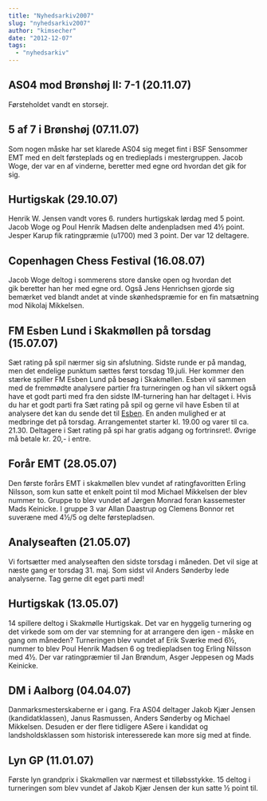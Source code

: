```yaml
---
title: "Nyhedsarkiv2007"
slug: "nyhedsarkiv2007"
author: "kimsecher"
date: "2012-12-07"
tags: 
  - "nyhedsarkiv"
---
```


## AS04 mod Brønshøj II: 7-1 (20.11.07)

Førsteholdet vandt en storsejr.

## 5 af 7 i Brønshøj (07.11.07)

Som nogen måske har set klarede AS04 sig meget fint i BSF Sensommer EMT med en delt førsteplads og en tredieplads i mestergruppen. Jacob Woge, der var en af vinderne, beretter med egne ord hvordan det gik for sig.

## Hurtigskak (29.10.07)

Henrik W. Jensen vandt vores 6. runders hurtigskak lørdag med 5 point. Jacob Woge og Poul Henrik Madsen delte andenpladsen med 4½ point. Jesper Karup fik ratingpræmie (u1700) med 3 point. Der var 12 deltagere.

## Copenhagen Chess Festival (16.08.07)

Jacob Woge deltog i sommerens store danske open og hvordan det gik beretter han her med egne ord. Også Jens Henrichsen gjorde sig bemærket ved blandt andet at vinde skønhedspræmie for en fin matsætning mod Nikolaj Mikkelsen.

## FM Esben Lund i Skakmøllen på torsdag (15.07.07)

Sæt rating på spil nærmer sig sin afslutning. Sidste runde er på mandag, men det endelige punktum sættes først torsdag 19.juli. Her kommer den stærke spiller FM Esben Lund på besøg i Skakmøllen. Esben vil sammen med de fremmødte analysere partier fra turneringen og han vil sikkert også have et godt parti med fra den sidste IM-turnering han har deltaget i. Hvis du har et godt parti fra Sæt rating på spil og gerne vil have Esben til at analysere det kan du sende det til [Esben](mailto:esben@copenhagenchess.dk). En anden mulighed er at medbringe det på torsdag. Arrangementet starter kl. 19.00 og varer til ca. 21.30. Deltagere i Sæt rating på spi har gratis adgang og fortrinsret!. Øvrige må betale kr. 20,- i entre.

## Forår EMT (28.05.07)

Den første forårs EMT i skakmøllen blev vundet af ratingfavoritten Erling Nilsson, som kun satte et enkelt point til mod Michael Mikkelsen der blev nummer to. Gruppe to blev vundet af Jørgen Monrad foran kassemester Mads Keinicke. I gruppe 3 var Allan Daastrup og Clemens Bonnor ret suveræne med 4½/5 og delte førstepladsen.

## Analyseaften (21.05.07)

Vi fortsætter med analyseaften den sidste torsdag i måneden. Det vil sige at næste gang er torsdag 31. maj. Som sidst vil Anders Sønderby lede analyserne. Tag gerne dit eget parti med!

## Hurtigskak (13.05.07)

14 spillere deltog i Skakmølle Hurtigskak. Det var en hyggelig turnering og det virkede som om der var stemning for at arrangere den igen - måske en gang om måneden? Turneringen blev vundet af Erik Sværke med 6½, nummer to blev Poul Henrik Madsen 6 og trediepladsen tog Erling Nilsson med 4½. Der var ratingpræmier til Jan Brøndum, Asger Jeppesen og Mads Keinicke.

## DM i Aalborg (04.04.07)

Danmarksmesterskaberne er i gang. Fra AS04 deltager Jakob Kjær Jensen (kandidatklassen), Janus Rasmussen, Anders Sønderby og Michael Mikkelsen. Desuden er der flere tidligere ASere i kandidat og landsholdsklassen som historisk interesserede kan more sig med at finde.

## Lyn GP (11.01.07)

Første lyn grandprix i Skakmøllen var nærmest et tilløbsstykke. 15 deltog i turneringen som blev vundet af Jakob Kjær Jensen der kun satte ½ point til.

